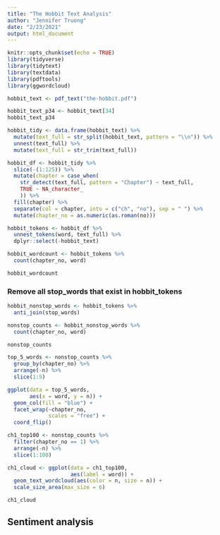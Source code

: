 ```yaml
---
title: "The Hobbit Text Analysis"
author: "Jennifer Truong"
date: "2/23/2021"
output: html_document
---
```


```r
knitr::opts_chunk$set(echo = TRUE)
library(tidyverse)
library(tidytext)
library(textdata)
library(pdftools)
library(ggwordcloud)
```

```r
hobbit_text <- pdf_text("the-hobbit.pdf")

hobbit_text_p34 <- hobbit_text[34]
hobbit_text_p34
```

```r
hobbit_tidy <- data.frame(hobbit_text) %>% 
  mutate(text_full = str_split(hobbit_text, pattern = "\\n")) %>% 
  unnest(text_full) %>% 
  mutate(text_full = str_trim(text_full))
```

```r
hobbit_df <- hobbit_tidy %>% 
  slice(-(1:125)) %>% 
  mutate(chapter = case_when(
    str_detect(text_full, pattern = "Chapter") ~ text_full,
    TRUE ~ NA_character_
    )) %>% 
  fill(chapter) %>% 
  separate(col = chapter, into = c("ch", "no"), sep = " ") %>% 
  mutate(chapter_no = as.numeric(as.roman(no)))
```

```r
hobbit_tokens <- hobbit_df %>% 
  unnest_tokens(word, text_full) %>% 
  dplyr::select(-hobbit_text)

hobbit_wordcount <- hobbit_tokens %>% 
  count(chapter_no, word)

hobbit_wordcount
```

### Remove all stop_words that exist in hobbit_tokens

```r
hobbit_nonstop_words <- hobbit_tokens %>% 
  anti_join(stop_words)

nonstop_counts <- hobbit_nonstop_words %>% 
  count(chapter_no, word)

nonstop_counts
```

```r
top_5_words <- nonstop_counts %>% 
  group_by(chapter_no) %>% 
  arrange(-n) %>% 
  slice(1:5)

ggplot(data = top_5_words,
       aes(x = word, y = n)) +
  geom_col(fill = "blue") +
  facet_wrap(~chapter_no, 
             scales = "free") +
  coord_flip()
```

```r
ch1_top100 <- nonstop_counts %>% 
  filter(chapter_no == 1) %>% 
  arrange(-n) %>% 
  slice(1:100)

ch1_cloud <- ggplot(data = ch1_top100,
                    aes(label = word)) +
  geom_text_wordcloud(aes(color = n, size = n)) +
  scale_size_area(max_size = 6)

ch1_cloud
```

## Sentiment analysis

```r

```

